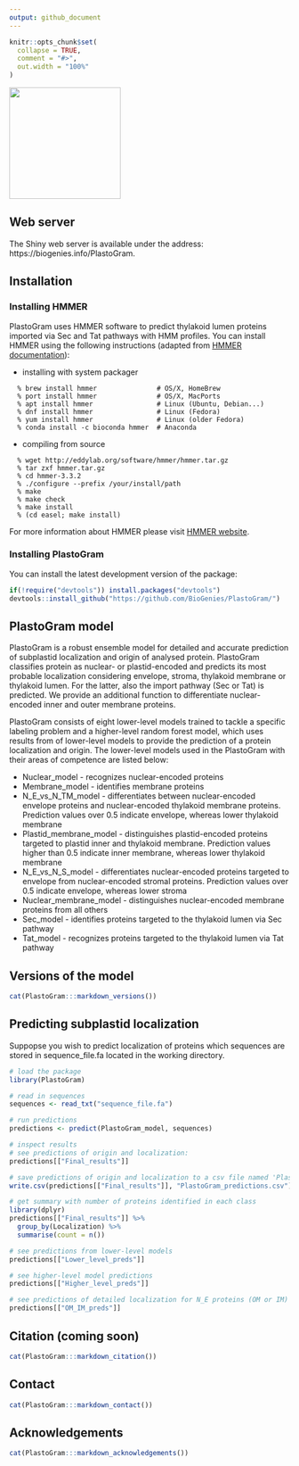 ```yaml
---
output: github_document
---
```


<!-- README.md is generated from README.Rmd. Please edit that file -->

```r
knitr::opts_chunk$set(
  collapse = TRUE,
  comment = "#>",
  out.width = "100%"
)
```

<img src="./inst/PlastoGram/PlastoGram_logo.png" style="height: 200px;"/>

## Web server

The Shiny web server is available under the address: https://biogenies.info/PlastoGram.


## Installation

### Installing HMMER

PlastoGram uses HMMER software to predict thylakoid lumen proteins imported via Sec and Tat pathways with HMM profiles. 
You can install HMMER using the following instructions (adapted from [HMMER documentation](http://hmmer.org/documentation.html)):

- installing with system packager
```
  % brew install hmmer               # OS/X, HomeBrew
  % port install hmmer               # OS/X, MacPorts
  % apt install hmmer                # Linux (Ubuntu, Debian...)
  % dnf install hmmer                # Linux (Fedora)
  % yum install hmmer                # Linux (older Fedora)
  % conda install -c bioconda hmmer  # Anaconda
```

- compiling from source
```
  % wget http://eddylab.org/software/hmmer/hmmer.tar.gz 
  % tar zxf hmmer.tar.gz
  % cd hmmer-3.3.2
  % ./configure --prefix /your/install/path
  % make
  % make check
  % make install
  % (cd easel; make install)
```

For more information about HMMER please visit [HMMER website](http://hmmer.org/).

### Installing PlastoGram

You can install the latest development version of the package:

```R
if(!require("devtools")) install.packages("devtools")
devtools::install_github("https://github.com/BioGenies/PlastoGram/")
```

## PlastoGram model

PlastoGram is a robust ensemble model for detailed and accurate prediction of subplastid localization and origin of analysed protein. PlastoGram classifies protein as nuclear- or plastid-encoded and predicts its most probable localization considering envelope, stroma, thylakoid membrane or thylakoid lumen. For the latter, also the import pathway (Sec or Tat) is predicted. We provide an additional function to differentiate nuclear-encoded inner and outer membrane proteins.

PlastoGram consists of eight lower-level models trained to tackle a specific labeling problem and a higher-level random forest model, which uses results from of lower-level models to provide the prediction of a protein localization and origin. The lower-level models used in the PlastoGram with their areas of competence are listed below:

- Nuclear_model - recognizes nuclear-encoded proteins
- Membrane_model - identifies membrane proteins
- N_E_vs_N_TM_model - differentiates between nuclear-encoded envelope proteins and nuclear-encoded thylakoid membrane proteins. Prediction values over 0.5 indicate envelope, whereas lower thylakoid membrane
- Plastid_membrane_model - distinguishes plastid-encoded proteins targeted to plastid inner and thylakoid membrane. Prediction values higher than 0.5 indicate inner membrane, whereas lower thylakoid membrane
- N_E_vs_N_S_model - differentiates nuclear-encoded proteins targeted to envelope from nuclear-encoded stromal proteins. Prediction values over 0.5 indicate envelope, whereas lower stroma
- Nuclear_membrane_model - distinguishes nuclear-encoded membrane proteins from all others
- Sec_model - identifies proteins targeted to the thylakoid lumen via Sec pathway
- Tat_model - recognizes proteins targeted to the thylakoid lumen via Tat pathway

## Versions of the model
```r
cat(PlastoGram:::markdown_versions())
```

## Predicting subplastid localization

Suppopse you wish to predict localization of proteins which sequences are stored in sequence_file.fa located in the working directory.

``` r
# load the package
library(PlastoGram)

# read in sequences
sequences <- read_txt("sequence_file.fa")

# run predictions
predictions <- predict(PlastoGram_model, sequences)

# inspect results
# see predictions of origin and localization:
predictions[["Final_results"]]

# save predictions of origin and localization to a csv file named 'PlastoGram_predictions.csv'
write.csv(predictions[["Final_results"]], "PlastoGram_predictions.csv")

# get summary with number of proteins identified in each class
library(dplyr)
predictions[["Final_results"]] %>% 
  group_by(Localization) %>% 
  summarise(count = n())

# see predictions from lower-level models
predictions[["Lower_level_preds"]]

# see higher-level model predictions
predictions[["Higher_level_preds"]]

# see predictions of detailed localization for N_E proteins (OM or IM)
predictions[["OM_IM_preds"]]

```

## Citation (coming soon)
```r
cat(PlastoGram:::markdown_citation())
```

## Contact
```r
cat(PlastoGram:::markdown_contact())
```

## Acknowledgements
```r
cat(PlastoGram:::markdown_acknowledgements())
```
